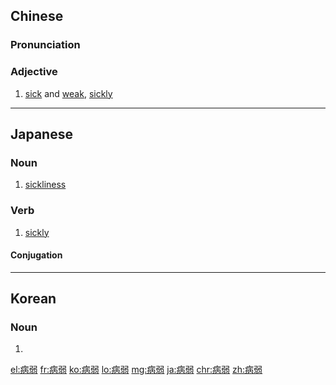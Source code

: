 ==Chinese==
{{zh-forms}}

===Pronunciation===
{{zh-pron
|m=bìngruò
|cat=a
}}

===Adjective===
{{zh-adj}}

# [[sick]] and [[weak]], [[sickly]]

----

==Japanese==
{{ja-kanjitab|びょう|じゃく|yomi=on}}

===Noun===
{{ja-noun|びょうじゃく}}

# [[sickliness]]

===Verb===
{{ja-verb-suru|びょうじゃく}}

# [[sickly]]

====Conjugation====
{{ja-suru|びょうじゃく}}

----

==Korean==
{{ko-hanjatab|병|약}}

===Noun===
{{ko-noun|hj|hangeul=병약}}

# {{hanja form of|병약|[[sickliness]]}}

[[el:病弱]]
[[fr:病弱]]
[[ko:病弱]]
[[lo:病弱]]
[[mg:病弱]]
[[ja:病弱]]
[[chr:病弱]]
[[zh:病弱]]